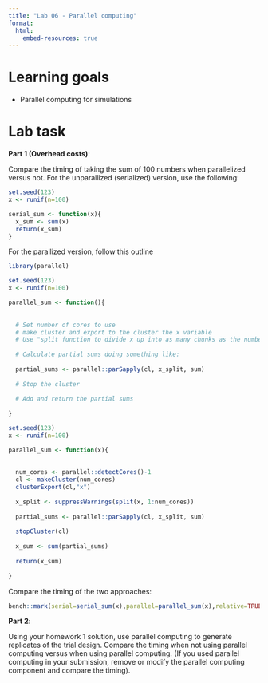 ```yaml
---
title: "Lab 06 - Parallel computing"
format:
  html:
    embed-resources: true
---
```


# Learning goals

* Parallel computing for simulations

# Lab task

**Part 1 (Overhead costs)**:

Compare the timing of taking the sum of 100 numbers when parallelized versus not.  For the unparallized (serialized) version, use the following:


```r
set.seed(123)
x <- runif(n=100)

serial_sum <- function(x){
  x_sum <- sum(x)
  return(x_sum)
}
```


For the parallized version, follow this outline

```r
library(parallel)
```

```r

set.seed(123)
x <- runif(n=100)

parallel_sum <- function(){
  
  
  # Set number of cores to use
  # make cluster and export to the cluster the x variable
  # Use "split function to divide x up into as many chunks as the number of cores
  
  # Calculate partial sums doing something like:
  
  partial_sums <- parallel::parSapply(cl, x_split, sum)
  
  # Stop the cluster
  
  # Add and return the partial sums
  
}

```


```r

set.seed(123)
x <- runif(n=100)

parallel_sum <- function(x){
  
  
  num_cores <- parallel::detectCores()-1
  cl <- makeCluster(num_cores)
  clusterExport(cl,"x")
  
  x_split <- suppressWarnings(split(x, 1:num_cores))
  
  partial_sums <- parallel::parSapply(cl, x_split, sum)
  
  stopCluster(cl)
  
  x_sum <- sum(partial_sums)
  
  return(x_sum)
  
}
```

Compare the timing of the two approaches:

```r
bench::mark(serial=serial_sum(x),parallel=parallel_sum(x),relative=TRUE)
```




**Part 2**:

Using your homework 1 solution, use parallel computing to generate replicates of the trial design.  Compare the timing when not using parallel computing versus when using parallel computing.  (If you used parallel computing in your submission, remove or modify the parallel computing component and compare the timing).